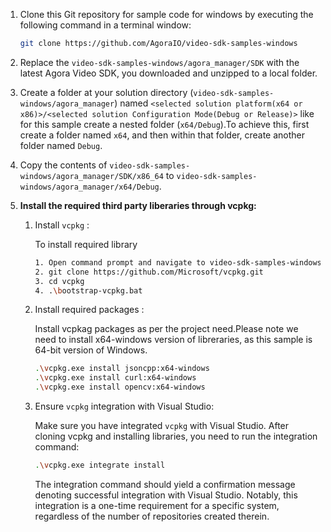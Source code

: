 
<PlatformWrapper platform="windows">

1. Clone this Git repository for sample code for windows by executing the following command in a terminal window:
    ```bash
    git clone https://github.com/AgoraIO/video-sdk-samples-windows
    ```
2. Replace the `video-sdk-samples-windows/agora_manager/SDK` with the latest Agora Video SDK, you downloaded and unzipped to a local folder.
3. Create a folder at your solution directory (`video-sdk-samples-windows/agora_manager`) named `<selected solution platform(x64 or x86)>/<selected solution Configuration Mode(Debug or Release)>` like for this sample create a nested folder (`x64/Debug`).To achieve this, first create a folder named `x64`, and then within that folder, create another folder named `Debug`.
4. Copy the contents of `video-sdk-samples-windows/agora_manager/SDK/x86_64` to  `video-sdk-samples-windows/agora_manager/x64/Debug`.
5. **Install the required third party liberaries through vcpkg:**

	1. Install `vcpkg` :
	
		To install required library
		```bash
		1. Open command prompt and navigate to video-sdk-samples-windows:
		2. git clone https://github.com/Microsoft/vcpkg.git  
		3. cd vcpkg
		4. .\bootstrap-vcpkg.bat
		```
	1. Install required packages :

		Install vcpkag packages as per the project need.Please note we need to install x64-windows version of libreraries, as this sample is 64-bit version of Windows.  
		```bash
		.\vcpkg.exe install jsoncpp:x64-windows  
		.\vcpkg.exe install curl:x64-windows
		.\vcpkg.exe install opencv:x64-windows    
		```
	1. Ensure `vcpkg` integration with Visual Studio:

		Make sure you have integrated `vcpkg` with Visual Studio. After cloning vcpkg and installing libraries, you need to run the integration command:
		```bash
		.\vcpkg.exe integrate install
		```
		The integration command should yield a confirmation message denoting successful integration with Visual Studio. Notably, this integration is a one-time requirement for a specific system, regardless of the number of repositories created therein.

</PlatformWrapper>